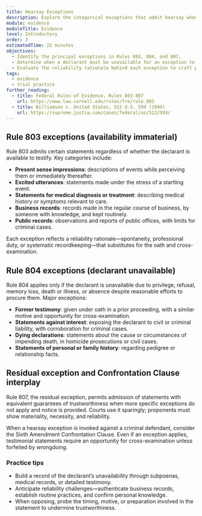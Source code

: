 ```yaml
---
title: Hearsay Exceptions
description: Explore the categorical exceptions that admit hearsay when circumstances guarantee reliability.
module: evidence
moduleTitle: Evidence
level: Introductory
order: 3
estimatedTime: 22 minutes
objectives:
  - Identify the principal exceptions in Rules 803, 804, and 807.
  - Determine when a declarant must be unavailable for an exception to apply.
  - Evaluate the reliability rationale behind each exception to craft persuasive arguments.
tags:
  - evidence
  - trial practice
further_reading:
  - title: Federal Rules of Evidence, Rules 803-807
    url: https://www.law.cornell.edu/rules/fre/rule_803
  - title: Williamson v. United States, 512 U.S. 594 (1994)
    url: https://supreme.justia.com/cases/federal/us/512/594/
---
```

## Rule 803 exceptions (availability immaterial)

Rule 803 admits certain statements regardless of whether the declarant is available to testify. Key categories include:

- **Present sense impressions**: descriptions of events while perceiving them or immediately thereafter.
- **Excited utterances**: statements made under the stress of a startling event.
- **Statements for medical diagnosis or treatment**: describing medical history or symptoms relevant to care.
- **Business records**: records made in the regular course of business, by someone with knowledge, and kept routinely.
- **Public records**: observations and reports of public offices, with limits for criminal cases.

Each exception reflects a reliability rationale—spontaneity, professional duty, or systematic recordkeeping—that substitutes for
the oath and cross-examination.

## Rule 804 exceptions (declarant unavailable)

Rule 804 applies only if the declarant is unavailable due to privilege, refusal, memory loss, death or illness, or absence despite
reasonable efforts to procure them. Major exceptions:

- **Former testimony**: given under oath in a prior proceeding, with a similar motive and opportunity for cross-examination.
- **Statements against interest**: exposing the declarant to civil or criminal liability, with corroboration for criminal cases.
- **Dying declarations**: statements about the cause or circumstances of impending death, in homicide prosecutions or civil cases.
- **Statements of personal or family history**: regarding pedigree or relationship facts.

## Residual exception and Confrontation Clause interplay

Rule 807, the residual exception, permits admission of statements with equivalent guarantees of trustworthiness when more specific
exceptions do not apply and notice is provided. Courts use it sparingly; proponents must show materiality, necessity, and
reliability.

When a hearsay exception is invoked against a criminal defendant, consider the Sixth Amendment Confrontation Clause. Even if an
exception applies, testimonial statements require an opportunity for cross-examination unless forfeited by wrongdoing.

### Practice tips

- Build a record of the declarant’s unavailability through subpoenas, medical records, or detailed testimony.
- Anticipate reliability challenges—authenticate business records, establish routine practices, and confirm personal knowledge.
- When opposing, probe the timing, motive, or preparation involved in the statement to undermine trustworthiness.
